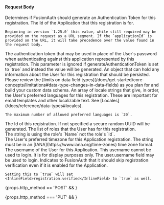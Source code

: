 
#### Request Body

<APIBlock>
  <APIField name="generateAuthenticationToken" type="Boolean" optional defaults="false">
    Determines if FusionAuth should generate an Authentication Token for this registration.
  </APIField>
  <APIField name="registration.applicationId" type="UUID" required>
    The Id of the Application that this registration is for.

    Beginning in version `1.25.0` this value, while still required may be provided on the request as a URL segment. If the `applicationId` is provided on the URL, it will take precedence over the value found in the request body.
  </APIField>
  <APIField name="registration.authenticationToken" type="String" optional>
    The authentication token that may be used in place of the User's password when authenticating against this application represented by this registration. This parameter is ignored if <InlineField>generateAuthenticationToken</InlineField> is set to `true` and instead the value will be generated.
  </APIField>
  <APIField name="registration.data" type="Object" optional>
    An object that can hold any information about the User for this registration that should be persisted. Please review the [limits on data field types](/docs/get-started/core-concepts/limitations#data-type-changes-in-data-fields) as you plan for and build your custom data schema.
  </APIField>
  <APIField name="registration.preferredLanguages" type="Array<String>" optional>
    An array of locale strings that give, in order, the User's preferred languages for this registration. These are important for email templates and other localizable text. See [Locales](/docs/reference/data-types#locales).

    The maximum number of allowed preferred languages is `20`.
  </APIField>
  <APIField name="registration.id" type="UUID" optional defaults="secure random UUID" renderif={props.http_method === 'POST'}>
    The Id of this registration. If not specified a secure random UUID will be generated.
  </APIField>
  <APIField name="registration.roles" type="Array<String>" optional>
    The list of roles that the User has for this registration.
    <Aside type="note">
      The string is using the role's `Name` not the role's `Id`.
    </Aside>
  </APIField>
  <APIField name="registration.timezone" type="String" optional>
    The User's preferred timezone for this Application registration. The string must be in an [IANA](https://www.iana.org/time-zones) time zone format.
  </APIField>
  <APIField name="registration.username" type="String" optional>
    The username of the User for this Application. This username cannot be used to login. It is for display purposes only. The <InlineField>user.username</InlineField> field may be used to login.
  </APIField>
  <APIField name="skipRegistrationVerification" type="Boolean" optional defaults="false" renderif={props.http_method === 'POST'}>
    Indicates to FusionAuth that it should skip registration verification even if it is enabled for the Application.

    Setting this to `true` will set <InlineField>registration.verified</InlineField> to `true` as well.
  </APIField>
</APIBlock>

{props.http_method == 'POST' && <JSON title="Example Request JSON" src="user-registrations/create-request.json" /> }

{props.http_method === 'PUT' && <JSON title="Example Request JSON" src="user-registrations/update-request.json" /> }
